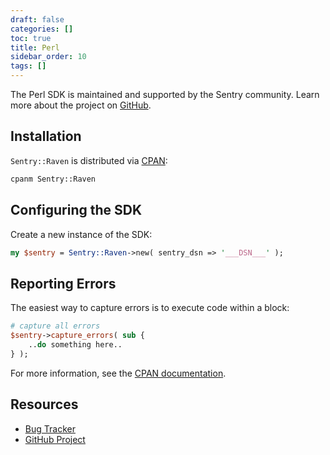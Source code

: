 ```yaml
---
draft: false
categories: []
toc: true
title: Perl
sidebar_order: 10
tags: []
---
```


<Alert level="warning" title="Support"><markdown>

The Perl SDK is maintained and supported by the Sentry community. Learn more about the project on [GitHub](https://github.com/rentrak/perl-raven).

</markdown></Alert>

## Installation

`Sentry::Raven` is distributed via [CPAN](https://metacpan.org/pod/Sentry::Raven):

```bash
cpanm Sentry::Raven
```

## Configuring the SDK

Create a new instance of the SDK:

```perl
my $sentry = Sentry::Raven->new( sentry_dsn => '___DSN___' );
```

## Reporting Errors

The easiest way to capture errors is to execute code within a block:

```perl
# capture all errors
$sentry->capture_errors( sub {
    ..do something here..
} );
```

For more information, see the [CPAN documentation](https://metacpan.org/pod/Sentry::Raven).

## Resources

- [Bug Tracker](https://github.com/rentrak/perl-raven/issues)
- [GitHub Project](https://github.com/rentrak/perl-raven)
